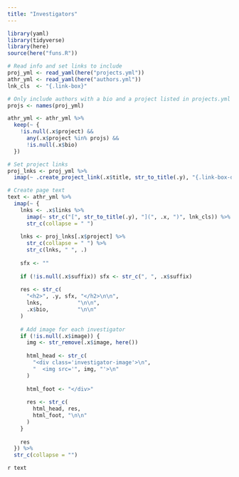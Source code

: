 ```yaml
---
title: "Investigators"
---
```


```r
library(yaml)
library(tidyverse)
library(here)
source(here("funs.R"))

# Read info and set links to include
proj_yml <- read_yaml(here("projects.yml"))
athr_yml <- read_yaml(here("authors.yml"))
lnk_cls  <- "{.link-box}"

# Only include authors with a bio and a project listed in projects.yml
projs <- names(proj_yml)

athr_yml <- athr_yml %>%
  keep(~ {
    !is.null(.x$project) &&
      any(.x$project %in% projs) &&
      !is.null(.x$bio)
  })

# Set project links
proj_lnks <- proj_yml %>%
  imap(~ .create_project_link(.x$title, str_to_title(.y), "{.link-box-dark}"))

# Create page text
text <- athr_yml %>%
  imap(~ {
    lnks <- .x$links %>%
      imap(~ str_c("[", str_to_title(.y), "](", .x, ")", lnk_cls)) %>%
      str_c(collapse = " ")
    
    lnks <- proj_lnks[.x$project] %>%
      str_c(collapse = " ") %>%
      str_c(lnks, " ", .)
    
    sfx <- ""
    
    if (!is.null(.x$suffix)) sfx <- str_c(", ", .x$suffix)
    
    res <- str_c(
      "<h2>", .y, sfx, "</h2>\n\n",
      lnks,           "\n\n",
      .x$bio,         "\n\n"
    )
    
    # Add image for each investigator
    if (!is.null(.x$image)) {
      img <- str_remove(.x$image, here())
      
      html_head <- str_c(
        "<div class='investigator-image'>\n",
        "  <img src='", img, "'>\n"
      )
      
      html_foot <- "</div>"
      
      res <- str_c(
        html_head, res,
        html_foot, "\n\n"
      )
    }
    
    res
  }) %>%
  str_c(collapse = "")
```

`r text`
